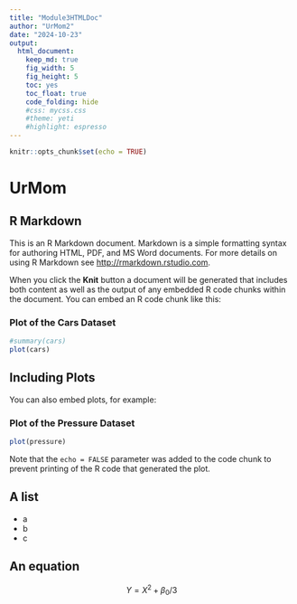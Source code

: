 ```yaml
---
title: "Module3HTMLDoc"
author: "UrMom2"
date: "2024-10-23"
output: 
  html_document:
    keep_md: true
    fig_width: 5
    fig_height: 5
    toc: yes
    toc_float: true
    code_folding: hide
    #css: mycss.css
    #theme: yeti
    #highlight: espresso
---
```


```r
knitr::opts_chunk$set(echo = TRUE)
```

# UrMom

## R Markdown {#nextsteps .emphasized}

This is an R Markdown document. Markdown is a simple formatting syntax for authoring HTML, PDF, and MS Word documents. For more details on using R Markdown see <http://rmarkdown.rstudio.com>.

When you click the **Knit** button a document will be generated that includes both content as well as the output of any embedded R code chunks within the document. You can embed an R code chunk like this:

### Plot of the Cars Dataset

```r
#summary(cars)
plot(cars)
```

## Including Plots

You can also embed plots, for example:

### Plot of the Pressure Dataset

```r
plot(pressure)
```

Note that the `echo = FALSE` parameter was added to the code chunk to prevent printing of the R code that generated the plot.

## A list

* a
* b
* c

## An equation

$$ Y = X^2 + \beta_0/3 $$
